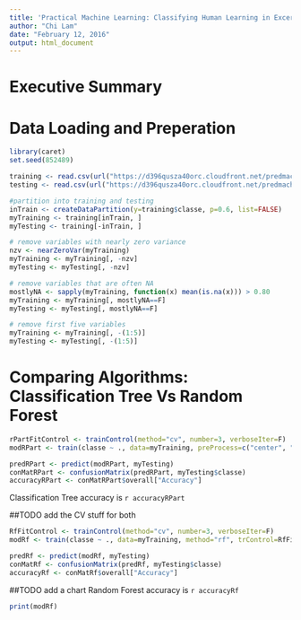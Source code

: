 ```yaml
---
title: 'Practical Machine Learning: Classifying Human Learning in Excercising'
author: "Chi Lam"
date: "February 12, 2016"
output: html_document
---
```


Executive Summary
===================

Data Loading and Preperation
============================
```r
library(caret)
set.seed(852489)
```
```r
training <‐ read.csv(url("https://d396qusza40orc.cloudfront.net/predmachlearn/pml-training.csv"), na.strings=c("NA","#DIV/0!",""))
testing <‐ read.csv(url("https://d396qusza40orc.cloudfront.net/predmachlearn/pml-testing.csv"), na.strings=c("NA","#DIV/0!",""))
```
```r
#partition into training and testing
inTrain <‐ createDataPartition(y=training$classe, p=0.6, list=FALSE)
myTraining <‐ training[inTrain, ]
myTesting <‐ training[‐inTrain, ]

# remove variables with nearly zero variance
nzv <- nearZeroVar(myTraining)
myTraining <- myTraining[, -nzv]
myTesting <- myTesting[, -nzv]

# remove variables that are often NA
mostlyNA <- sapply(myTraining, function(x) mean(is.na(x))) > 0.80
myTraining <- myTraining[, mostlyNA==F]
myTesting <- myTesting[, mostlyNA==F]

# remove first five variables
myTraining <- myTraining[, -(1:5)]
myTesting <- myTesting[, -(1:5)]
```

Comparing Algorithms: Classification Tree Vs Random Forest
==============================
```r
rPartFitControl <- trainControl(method="cv", number=3, verboseIter=F)
modRPart <- train(classe ~ ., data=myTraining, preProcess=c("center", "scale"), method="rpart", trControl=rPartFitControl)
```
```r
predRPart <- predict(modRPart, myTesting)
conMatRPart <- confusionMatrix(predRPart, myTesting$classe)
accuracyRPart <- conMatRPart$overall["Accuracy"]
```

Classification Tree accuracy is `r accuracyRPart`

##TODO add the CV stuff for both
```r
RfFitControl <- trainControl(method="cv", number=3, verboseIter=F)
modRf <- train(classe ~ ., data=myTraining, method="rf", trControl=RfFitControl)
```
```r
predRf <- predict(modRf, myTesting)
conMatRf <- confusionMatrix(predRf, myTesting$classe)
accuracyRf <- conMatRf$overall["Accuracy"]
```
##TODO add a chart
Random Forest accuracy is `r accuracyRf`
```r
print(modRf)
```
